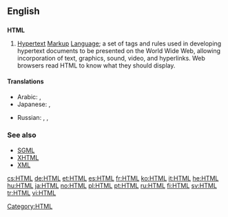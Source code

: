 ==English==
{{wikipedia}}
==={{initialism}}===
'''HTML'''

# [[hypertext|Hypertext]] [[markup|Markup]] [[language|Language]]; a set of tags and rules used in developing hypertext documents to be presented on the World Wide Web, allowing incorporation of text, graphics, sound, video, and hyperlinks. Web browsers read HTML to know what they should display.

====Translations====
{{trans-top|HTML}}
* Arabic: {{t|ar|HTML|m|tr='eych-tii-'em-'el|sc=Latn}},  {{t|ar|إتش.تي.إم.إل|m|tr='eych-tii-'em-'el|sc=Arab}}
* Japanese: {{t|ja|HTML|tr=eichi-tī-emu-eru}},  {{t|ja|エイチ・ティー・エム・エル|tr=eichi-tī-emu-eru|sc=Jpan}}
{{trans-mid}}
* Russian: {{t|ru|HTML|m|tr=aš-te-em-él', ejč-ti-em-él}},  {{t|ru|аш-тэ-эм-эль|m|tr=aš-te-em-él'|sc=Cyrl}},  {{t|ru|эйч-ти-эм-эл|m|tr=ejč-ti-em-él|sc=Cyrl}}
{{trans-bottom}}

===See also===
*[[SGML]]
*[[XHTML]]
*[[XML]]

[[Category:HTML]]

[[cs:HTML]]
[[de:HTML]]
[[et:HTML]]
[[es:HTML]]
[[fr:HTML]]
[[ko:HTML]]
[[it:HTML]]
[[he:HTML]]
[[hu:HTML]]
[[ja:HTML]]
[[no:HTML]]
[[pl:HTML]]
[[pt:HTML]]
[[ru:HTML]]
[[fi:HTML]]
[[sv:HTML]]
[[tr:HTML]]
[[vi:HTML]]